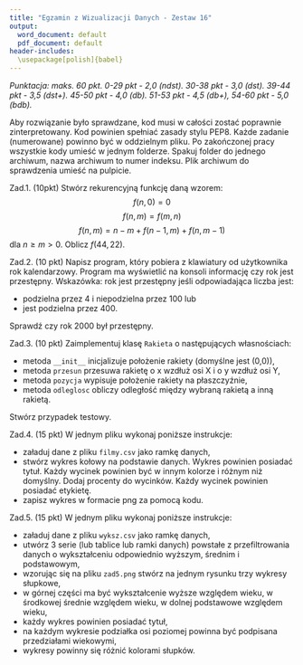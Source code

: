 ```yaml
---
title: "Egzamin z Wizualizacji Danych - Zestaw 16"
output:
  word_document: default
  pdf_document: default
header-includes: 
  \usepackage[polish]{babel}
---
```


*Punktacja: maks. 60 pkt. 0-29 pkt - 2,0 (ndst). 30-38 pkt - 3,0 (dst). 39-44 pkt - 3,5 (dst+). 45-50 pkt - 4,0 (db). 51-53 pkt - 4,5 (db+), 54-60 pkt - 5,0 (bdb).*

Aby rozwiązanie było sprawdzane, kod musi w całości zostać poprawnie zinterpretowany. Kod powinien spełniać zasady stylu PEP8. Każde zadanie (numerowane) powinno być w oddzielnym pliku. Po zakończonej pracy wszystkie kody umieść w jednym folderze. Spakuj folder do jednego archiwum, nazwa archiwum to numer indeksu. Plik archiwum do sprawdzenia umieść na pulpicie.

Zad.1. (10pkt) Stwórz rekurencyjną funkcję daną wzorem:
$$f(n,0)=0$$
$$f(n,m)=f(m,n)$$
$$f(n,m)=n-m+f(n-1,m)+f(n,m-1)$$
 dla $n\geqslant m>0$.
Oblicz $f(44,22)$.

Zad.2. (10 pkt) Napisz program, który pobiera z klawiatury od użytkownika rok kalendarzowy. Program ma wyświetlić na konsoli informację czy rok jest przestępny. Wskazówka: rok jest przestępny jeśli odpowiadająca liczba jest:

* podzielna przez 4 i niepodzielna przez 100 lub
* jest podzielna przez 400.

Sprawdź czy rok 2000 był przestępny.

Zad.3. (10 pkt) Zaimplementuj klasę `Rakieta` o następujących własnościach:

* metoda `__init__` inicjalizuje położenie rakiety (domyślne jest (0,0)),
* metoda `przesun` przesuwa rakietę o x wzdłuż osi X i o y wzdłuż osi Y,
* metoda `pozycja` wypisuje położenie rakiety na płaszczyźnie,
* metoda `odleglosc` obliczy odległość między wybraną rakietą a inną rakietą.

Stwórz przypadek testowy.

Zad.4. (15 pkt) W jednym pliku wykonaj poniższe instrukcje:

* załaduj dane z pliku `filmy.csv` jako ramkę danych,
* stwórz wykres kołowy na podstawie danych. Wykres powinien posiadać tytuł. Każdy wycinek powinien być w innym kolorze i różnym niż domyślny. Dodaj procenty do wycinków. Każdy wycinek powinien posiadać etykietę.
* zapisz wykres w formacie png za pomocą kodu.

Zad.5. (15 pkt) W jednym pliku wykonaj poniższe instrukcje:

* załaduj dane z pliku `wyksz.csv` jako ramkę danych,
* utwórz 3 serie (lub tablice lub ramki danych) powstałe z przefiltrowania danych o wykształceniu odpowiednio wyższym, średnim i podstawowym,
* wzorując się na pliku `zad5.png` stwórz na jednym rysunku trzy wykresy słupkowe,
* w górnej części ma być wykształcenie wyższe względem wieku, w środkowej średnie względem wieku, w dolnej podstawowe względem wieku,
* każdy wykres powinien posiadać tytuł,
* na każdym wykresie podziałka osi poziomej powinna być podpisana przedziałami wiekowymi,
* wykresy powinny się różnić kolorami słupków.
